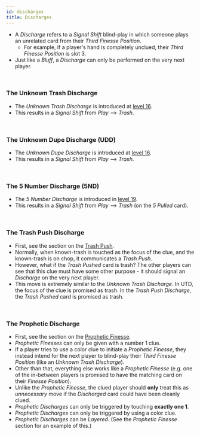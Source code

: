 ```yaml
---
id: discharges
title: Discharges
---
```



- A *Discharge* refers to a _Signal Shift_ blind-play in which someone plays an unrelated card from their *Third Finesse Position*.
  - For example, if a player's hand is completely unclued, their *Third Finesse Position* is slot 3.
- Just like a *Bluff*, a *Discharge* can only be performed on the very next player.

<br />

### The Unknown Trash Discharge

- The _Unknown Trash Discharge_ is introduced at [level 16](../level-16.mdx#the-unknown-trash-discharge-1-for-1-form-utd).
- This results in a _Signal Shift_ from _Play_ --> _Trash_.

<br />

### The Unknown Dupe Discharge (UDD)

- The _Unknown Dupe Discharge_ is introduced at [level 16](../level-16.mdx#the-unknown-dupe-discharge-udd).
- This results in a _Signal Shift_ from _Play_ --> _Trash_.

<br />

### The 5 Number Discharge (5ND)

- The _5 Number Discharge_ is introduced in [level 19](../level-19.mdx#5-number-discharge-5nd).
- This results in a _Signal Shift_ from _Play_ --> _Trash_ (on the _5 Pulled_ card).

<br />

### The Trash Push Discharge

- First, see the section on the [Trash Push](../level-14.mdx#the-trash-push).
- Normally, when known-trash is touched as the focus of the clue, and the known-trash is on chop, it communicates a _Trash Push_.
- However, what if the _Trash Pushed_ card is trash? The other players can see that this clue must have some other purpose - it should signal an _Discharge_ on the very next player.
- This move is extremely similar to the _Unknown Trash Discharge_. In UTD, the focus of the clue is promised as trash. In the _Trash Push Discharge_, the _Trash Pushed_ card is promised as trash.

<br />

### The Prophetic Discharge

- First, see the section on the [Prophetic Finesse](special-finesses.mdx#the-prophetic-finesse-for-1s).
- _Prophetic Finesses_ can only be given with a number 1 clue.
- If a player tries to use a color clue to initiate a _Prophetic Finesse_, they instead intend for the next player to blind-play their _Third Finesse Position_ (like an _Unknown Trash Discharge_).
- Other than that, everything else works like a _Prophetic Finesse_ (e.g. one of the in-between players is promised to have the matching card on their _Finesse Position_).
- Unlike the _Prophetic Finesse_, the clued player should **only** treat this as _unnecessary_ move if the _Discharged_ card could have been cleanly clued.
- _Prophetic Discharges_ can only be triggered by touching **exactly one 1**.
- _Prophetic Discharges_ can only be triggered by using a color clue.
- _Prophetic Discharges_ can be _Layered_. (See the _Prophetic Finesse_ section for an example of this.)

<br />
